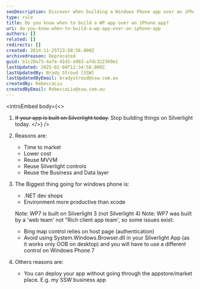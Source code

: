 ```yaml
---
seoDescription: Discover when building a Windows Phone app over an iPhone app saves time, reduces costs, and leverages existing .NET skills for faster deployment and code reuse.
type: rule
title: Do you know when to build a WP app over an iPhone app?
uri: do-you-know-when-to-build-a-wp-app-over-an-iphone-app
authors: []
related: []
redirects: []
created: 2014-11-25T23:58:56.000Z
archivedreason: Deprecated
guid: b1c20a73-4a7e-41d1-a983-a7dc322369e1
lastUpdated: 2025-02-04T12:34:58.000Z
lastUpdatedBy: Brady Stroud [SSW]
lastUpdatedByEmail: bradystroud@ssw.com.au
createdBy: RebeccaLiu
createdByEmail: RebeccaLiu@ssw.com.au
---
```


<introEmbed
  body={<>
1. ~~If your app is built on Silverlight today.~~ Stop building things on Silverlight today.
  </>}
/>
2. Reasons are:
    * Time to market
    * Lower cost
    * Reuse MVVM
    * Reuse Silverlight controls
    * Reuse the Business and Data layer

3. The Biggest thing going for windows phone is:

    * .NET dev shops
    * Environment more productive than xcode

    Note: WP7 is built on Silverlight 3 (not Silverlight 4)
    Note: WP7 was built by a 'web team' not "Rich client app team', so some issues exist:

    * Bing map control relies on host page (authentication)
    * Avoid using System.Windows.Browser.dll in your Silverlight App (as it works only
                        OOB on desktop) and you will have to use a different control on Windows Phone 7
4. Others reasons are:
    * You can deploy your app without going through the appstore/market place. E.g. my SSW business app
